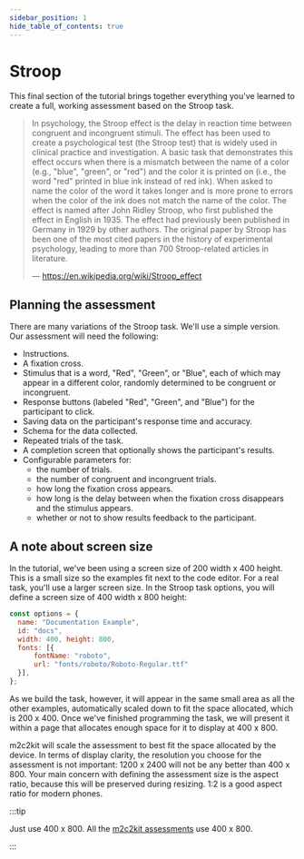 ```yaml
---
sidebar_position: 1
hide_table_of_contents: true
---
```



# Stroop

This final section of the tutorial brings together everything you've learned to create a full, working assessment based on the Stroop task.

> In psychology, the Stroop effect is the delay in
reaction time between congruent and incongruent stimuli. The effect has
been used to create a psychological test (the Stroop test) that is widely
used in clinical practice and investigation. A basic task that demonstrates
this effect occurs when there is a mismatch between the name of a color
(e.g., "blue", "green", or "red") and the color it is printed on (i.e., the
word "red" printed in blue ink instead of red ink). When asked to name the
color of the word it takes longer and is more prone to errors when the color
of the ink does not match the name of the color. The effect is named after
John Ridley Stroop, who first published the effect in English in 1935. The
effect had previously been published in Germany in 1929 by other authors.
The original paper by Stroop has been one of the most cited papers in the
history of experimental psychology, leading to more than 700 Stroop-related
articles in literature.
>
> —  https://en.wikipedia.org/wiki/Stroop_effect

## Planning the assessment

There are many variations of the Stroop task. We'll use a simple version. Our assessment will need the following:

- Instructions.
- A fixation cross.
- Stimulus that is a word, "Red", "Green", or "Blue", each of which may appear in a different color, randomly determined to be congruent or incongruent.
- Response buttons (labeled "Red", "Green", and "Blue") for the participant to click.
- Saving data on the participant's response time and accuracy.
- Schema for the data collected.
- Repeated trials of the task.
- A completion screen that optionally shows the participant's results.
- Configurable parameters for:
  - the number of trials.
  - the number of congruent and incongruent trials.
  - how long the fixation cross appears.
  - how long is the delay between when the fixation cross disappears and the stimulus appears.
  - whether or not to show results feedback to the participant.

## A note about screen size

In the tutorial, we've been using a screen size of 200 width x 400 height. This is a small size so the examples fit next to the code editor. For a real task, you'll use a larger screen size. In the Stroop task options, you will define a screen size of 400 width x 800 height:

```js
const options = {
  name: "Documentation Example",
  id: "docs",
  width: 400, height: 800,
  fonts: [{
	  fontName: "roboto",
	  url: "fonts/roboto/Roboto-Regular.ttf"
  }],
};
```

As we build the task, however, it will appear in the same small area as all the other examples, automatically scaled down to fit the space allocated, which is 200 x 400. Once we've finished programming the task, we will present it within a page that allocates enough space for it to display at 400 x 800.

m2c2kit will scale the assessment to best fit the space allocated by the device. In terms of display clarity, the resolution you choose for the assessment is not important: 1200 x 2400 will not be any better than 400 x 800. Your main concern with defining the assessment size is the aspect ratio, because this will be preserved during resizing. 1:2 is a good aspect ratio for modern phones.

:::tip

Just use 400 x 800. All the [m2c2kit assessments](/docs/category/examples) use 400 x 800. 

:::





